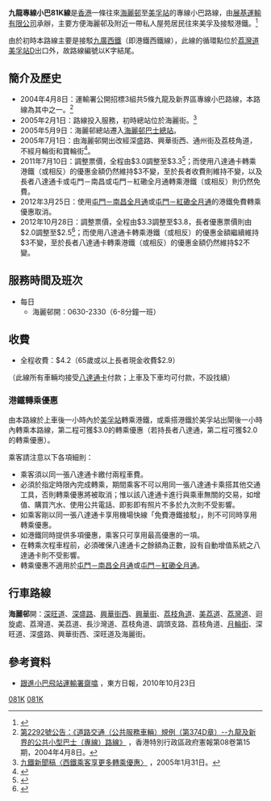 {{wikia content|hkbus|九龍專綫小巴81K線}}
{{公共汽車路線基礎資訊
|路線名稱=九龍區專線小巴81K線
|代表圖像=ToyotacoasterLV4668,KL81K.jpg
|圖像說明=
|經營者=展基運輸
|路線用車=第三代(中期版本)[[豐田Coaster|豐田Coaster]]LPG
|起點站=[[海麗邨巴士總站|海麗邨]]
|途經地點=[[泓景臺|泓景臺]]、[[美孚新邨|美孚新邨]]
|終點站=[[美孚站|美孚站]]（循環線）
|路線性質=循環線
|全程行駛里程=5.9公里
|全程行車時間=約20分鐘
|服務時間= 0630-2330
|班次頻率=6-8分
|特別班次=
|全程收費=$4.2
|分段收費站點=
|服務時間以外替代路線=
|主要競爭交通=
|備註=
|走線圖=KlnMinibus81K RtMap.png
|走線圖說明=九龍專線小巴81K線的走線圖
}}
'''九龍專線小巴81K線'''是[[香港|香港]]一條往來[[海麗邨|海麗邨]]至[[美孚站|美孚站]]的專線小巴路線，由[[梁氏父子有限公司|展基運輸有限公司]]承辦，主要方便海麗邨及附近一帶私人屋苑居民往來美孚及接駁港鐵。<ref>{{Cite web |url=http://www.681busterminal.com/version2/index.php?fi=a201&id=200 |title=681巴士總站 - 九龍專線小巴81K線 |accessdate=2011-07-05 |archive-date=2016-03-05 |archive-url=https://web.archive.org/web/20160305055452/http://www.681busterminal.com/version2/index.php?fi=a201&id=200 |dead-url=no }}</ref>

由於初時本路線主要是接駁[[九廣西鐵|九廣西鐵]]（即港鐵西鐵線），此線的循環點位於[[荔灣道|荔灣道]][[美孚站|美孚站]]D出口外，故路線編號以K字結尾。

==簡介及歷史==
*2004年4月8日：運輸署公開招標3組共5條九龍及新界區專線小巴路線，本路線為其中之一。<ref>[http://www.gld.gov.hk/cgi-bin/gld/egazette/gazettefiles.cgi?lang=c&extra=&year=2004&month=04&day=08&vol=08&no=15&gn=2292&header=1&part=0&df=1&nt=gn&acurrentpage=12&agree=1&newfile=1&gaz_type=mg 第2292號公告：《道路交通（公共服務車輛）規例（第374D章）--九龍及新界的公共小型巴士（專線）路線》] {{Wayback|url=http://www.gld.gov.hk/cgi-bin/gld/egazette/gazettefiles.cgi?lang=c&extra=&year=2004&month=04&day=08&vol=08&no=15&gn=2292&header=1&part=0&df=1&nt=gn&acurrentpage=12&agree=1&newfile=1&gaz_type=mg |date=20101021044843 }}，香港特別行政區政府憲報第08卷第15期，2004年4月8日。</ref>
*2005年2月1日：路線投入服務，初時總站位於海麗街。<ref>[http://www.kcrc.com.hk/tc/announcements/2005/050131.html 九鐵新聞稿〈西鐵乘客享更多轉乘優惠〉] {{Wayback|url=http://www.kcrc.com.hk/tc/announcements/2005/050131.html |date=20180322020659 }}，2005年1月31日。</ref>
*2005年5月9日：海麗邨總站遷入[[海麗邨巴士總站|海麗邨巴士總站]]。
*2005年7月1日：由海麗邨開出改經深盛路、興華街西、通州街及荔枝角道，不經月輪街和寶輪街<ref>{{Cite web |url=http://www.td.gov.hk/traffic_notices/index_tc_inmode_3_trafficid_2348.htm |title=運輸署交通通告：《九龍專線小巴第81K號線修改行車路線（深水埗（海荔邨） – 美孚西鐵站（循環線））》 |accessdate=2006-09-08 |archive-date=2006-09-08 |archive-url=https://web.archive.org/web/20060908111215/http://www.td.gov.hk/traffic_notices/index_tc_inmode_3_trafficid_2348.htm |dead-url=no }}</ref>。
*2011年7月10日：調整票價，全程由$3.0調整至$3.3<ref>{{Cite web |url=http://www.td.gov.hk/tc/traffic_notices/index_id_26612.html |title=運輸署交通通告：調整九龍專線小巴第80M及81K號線收費 |accessdate=2011-07-05 |archive-date=2016-03-04 |archive-url=https://web.archive.org/web/20160304203848/http://www.td.gov.hk/tc/traffic_notices/index_id_26612.html |dead-url=no }}</ref>；而使用八達通卡轉乘港鐵（或相反）的優惠金額仍然維持$3不變，至於長者收費則維持不變，以及長者八達通卡或屯門－南昌或屯門－紅磡全月通轉乘港鐵（或相反）則仍然免費。
*2012年3月25日：使用[[屯門－南昌全月通|屯門－南昌全月通]]或[[屯門－紅磡全月通|屯門－紅磡全月通]]的港鐵免費轉乘優惠取消。
*2012年10月28日：調整票價，全程由$3.3調整至$3.8，長者優惠票價則由$2.0調整至$2.5<ref>{{Cite web |url=http://www.td.gov.hk/tc/traffic_notices/index_id_31494.html |title=運輸署交通通告：九龍專綫小巴第81K號路綫調整車費 |accessdate=2012-10-27 |archive-date=2016-03-04 |archive-url=https://web.archive.org/web/20160304210810/http://www.td.gov.hk/tc/traffic_notices/index_id_31494.html |dead-url=no }}</ref>；而使用八達通卡轉乘港鐵（或相反）的優惠金額繼續維持$3不變，至於長者八達通卡轉乘港鐵（或相反）的優惠金額仍然維持$2不變。
==服務時間及班次==
*每日
**海麗邨開：0630-2330（6-8分鐘一班）

==收費==
*全程收費：$4.2（65歲或以上長者現金收費$2.9）
（此線所有車輛均接受[[八達通卡|八達通卡]]付款；上車及下車均可付款，不設找續）

===港鐵轉乘優惠===
由本路線於上車後一小時內於[[美孚站|美孚站]]轉乘港鐵，或乘搭港鐵於美孚站出閘後一小時內轉乘本路線，第二程可獲$3.0的轉乘優惠（若持長者八達通，第二程可獲$2.0的轉乘優惠）。

乘客請注意以下各項細則：

*乘客須以同一張八達通卡繳付兩程車費。
*必須於指定時限內完成轉乘，期間乘客不可以用同一張八達通卡乘搭其他交通工具，否則轉乘優惠將被取消；惟以該八達通卡進行與乘車無關的交易，如增值、購買汽水、使用公共電話、即影即有照片不多於九次則不受影響。
*如乘客剛以同一張八達通卡享用機場快線「免費港鐵接駁」，則不可同時享用轉乘優惠。
*如港鐵同時提供多項優惠，乘客只可享用最高優惠的一項。
*在轉乘次程車程前，必須確保八達通卡之餘額為正數，設有自動增值系統之八達通卡則不受影響。
*轉乘優惠不適用於[[屯門－南昌全月通|屯門－南昌全月通]]或[[屯門－紅磡全月通|屯門－紅磡全月通]]。

==行車路線==
'''海麗邨'''開：[[深旺道|深旺道]]、[[深盛路|深盛路]]、[[興華街西|興華街西]]、[[興華街|興華街]]、[[荔枝角道|荔枝角道]]、[[美荔道|美荔道]]、[[荔灣道|荔灣道]]、迴旋處、荔灣道、美荔道、長沙灣道、荔枝角道、調頭支路、荔枝角道、[[月輪街|月輪街]]、深旺道、深盛路、興華街西、深旺道及海麗街。

==參考資料==
*[http://orientaldaily.on.cc/cnt/news/20101023/00196_004.html 跟進小巴飛站運輸署齋噏] {{Wayback|url=http://orientaldaily.on.cc/cnt/news/20101023/00196_004.html |date=20181205193624 }}，東方日報，2010年10月23日
{{reflist}}
{{深水埗區小巴路線列表}}
[[Category:九龍區小巴路線|081K]]
[[Category:深水埗區小巴路線|081K]]